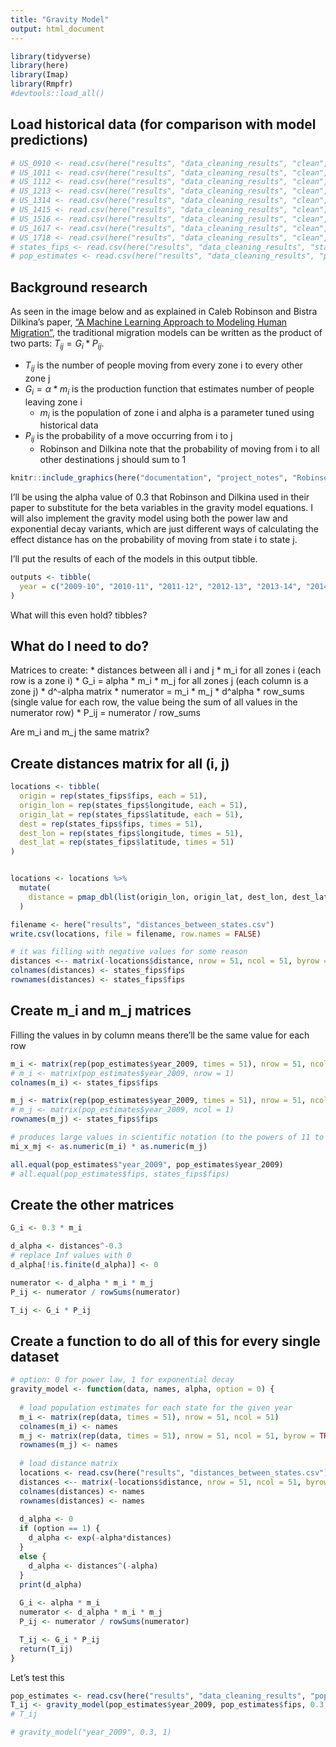 ```yaml
---
title: "Gravity Model"
output: html_document
---
```


```r
library(tidyverse)
library(here)
library(Imap)
library(Rmpfr)
#devtools::load_all()
```

## Load historical data (for comparison with model predictions)
```r
# US_0910 <- read.csv(here("results", "data_cleaning_results", "clean", "US_0910.csv"))
# US_1011 <- read.csv(here("results", "data_cleaning_results", "clean", "US_1011.csv"))
# US_1112 <- read.csv(here("results", "data_cleaning_results", "clean", "US_1112.csv"))
# US_1213 <- read.csv(here("results", "data_cleaning_results", "clean", "US_1213.csv"))
# US_1314 <- read.csv(here("results", "data_cleaning_results", "clean",  "US_1314.csv"))
# US_1415 <- read.csv(here("results", "data_cleaning_results", "clean", "US_1415.csv"))
# US_1516 <- read.csv(here("results", "data_cleaning_results", "clean", "US_1516.csv"))
# US_1617 <- read.csv(here("results", "data_cleaning_results", "clean", "US_1617.csv"))
# US_1718 <- read.csv(here("results", "data_cleaning_results", "clean", "US_1718.csv"))
# states_fips <- read.csv(here("results", "data_cleaning_results", "states_fips.csv"))
# pop_estimates <- read.csv(here("results", "data_cleaning_results", "population_estimates.csv"))
```

## Background research
As seen in the image below and as explained in Caleb Robinson and Bistra Dilkina's paper, ["A Machine Learning Approach to Modeling Human Migration"](https://doi.org/10.1145/3209811.3209868), the traditional migration models can be written as the product of two parts: $T_{ij} = G_i * P_{ij}$. 

  * $T_{ij}$ is the number of people moving from every zone i to every other zone j
  * $G_i = \alpha * m_i$ is the production function that estimates number of people leaving zone i
    * $m_i$ is the population of zone i and alpha is a parameter tuned using historical data
  * $P_{ij}$ is the probability of a move occurring from i to j
    * Robinson and Dilkina note that the probability of moving from i to all other destinations j should sum to 1

```r
knitr::include_graphics(here("documentation", "project_notes", "Robinson_and_Dilkina_Table_1.PNG"))
```

I'll be using the alpha value of 0.3 that Robinson and Dilkina used in their paper to substitute for the beta variables in the gravity model equations. I will also implement the gravity model using both the power law and exponential decay variants, which are just different ways of calculating the effect distance has on the probability of moving from state i to state j.

I'll put the results of each of the models in this output tibble.
```r
outputs <- tibble(
  year = c("2009-10", "2010-11", "2011-12", "2012-13", "2013-14", "2014-15", "2015-16", "2016-17", "2017-18")
)
```
What will this even hold? tibbles?


## What do I need to do?

Matrices to create:
* distances between all i and j
* m_i for all zones i (each row is a zone i)
* G_i = alpha * m_i
* m_j for all zones j (each column is a zone j)
* d^-alpha matrix
* numerator = m_i * m_j * d^alpha
* row_sums (single value for each row, the value being the sum of all values in the numerator row)
* P_ij = numerator / row_sums

Are m_i and m_j the same matrix?

## Create distances matrix for all (i, j)
```r
locations <- tibble(
  origin = rep(states_fips$fips, each = 51),
  origin_lon = rep(states_fips$longitude, each = 51),
  origin_lat = rep(states_fips$latitude, each = 51),
  dest = rep(states_fips$fips, times = 51),
  dest_lon = rep(states_fips$longitude, times = 51),
  dest_lat = rep(states_fips$latitude, times = 51)
)


locations <- locations %>%
  mutate(
    distance = pmap_dbl(list(origin_lon, origin_lat, dest_lon, dest_lat, units = "miles"), gdist)
  )

filename <- here("results", "distances_between_states.csv")
write.csv(locations, file = filename, row.names = FALSE)

# it was filling with negative values for some reason
distances <-- matrix(-locations$distance, nrow = 51, ncol = 51, byrow = TRUE)
colnames(distances) <- states_fips$fips
rownames(distances) <- states_fips$fips
```


## Create m_i and m_j matrices
Filling the values in by column means there'll be the same value for each row
```r
m_i <- matrix(rep(pop_estimates$year_2009, times = 51), nrow = 51, ncol = 51)
# m_i <- matrix(pop_estimates$year_2009, nrow = 1)
colnames(m_i) <- states_fips$fips

m_j <- matrix(rep(pop_estimates$year_2009, times = 51), nrow = 51, ncol = 51, byrow = TRUE)
# m_j <- matrix(pop_estimates$year_2009, ncol = 1)
rownames(m_j) <- states_fips$fips

# produces large values in scientific notation (to the powers of 11 to 14 mostly)
mi_x_mj <- as.numeric(m_i) * as.numeric(m_j)

all.equal(pop_estimates$"year_2009", pop_estimates$year_2009)
# all.equal(pop_estimates$fips, states_fips$fips)
```


## Create the other matrices
```r
G_i <- 0.3 * m_i

d_alpha <- distances^-0.3
# replace Inf values with 0
d_alpha[!is.finite(d_alpha)] <- 0

numerator <- d_alpha * m_i * m_j
P_ij <- numerator / rowSums(numerator)

T_ij <- G_i * P_ij
```


## Create a function to do all of this for every single dataset
```r
# option: 0 for power law, 1 for exponential decay
gravity_model <- function(data, names, alpha, option = 0) {
  
  # load population estimates for each state for the given year
  m_i <- matrix(rep(data, times = 51), nrow = 51, ncol = 51)
  colnames(m_i) <- names
  m_j <- matrix(rep(data, times = 51), nrow = 51, ncol = 51, byrow = TRUE)
  rownames(m_j) <- names
  
  # load distance matrix
  locations <- read.csv(here("results", "distances_between_states.csv"))
  distances <-- matrix(-locations$distance, nrow = 51, ncol = 51, byrow = TRUE)
  colnames(distances) <- names
  rownames(distances) <- names
  
  d_alpha <- 0
  if (option == 1) {
    d_alpha <- exp(-alpha*distances)
  }
  else {
    d_alpha <- distances^(-alpha)
  }
  print(d_alpha)
  
  G_i <- alpha * m_i
  numerator <- d_alpha * m_i * m_j
  P_ij <- numerator / rowSums(numerator)

  T_ij <- G_i * P_ij
  return(T_ij)
}
```

Let's test this
```r
pop_estimates <- read.csv(here("results", "data_cleaning_results", "population_estimates.csv"))
T_ij <- gravity_model(pop_estimates$year_2009, pop_estimates$fips, 0.3, 0)
# T_ij

# gravity_model("year_2009", 0.3, 1)
```

